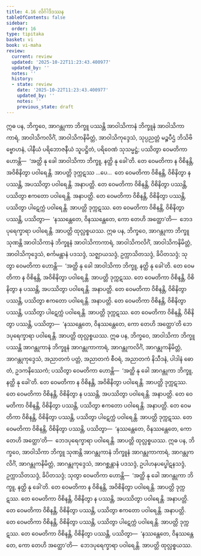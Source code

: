 ```yaml
---
title: 4.16 လိင်္ဂါဒိဒဿန
tableOfContents: false
sidebar:
  order: 16
type: tipitaka
basket: vi
book: vi-maha
review:
  current: review
  updated: '2025-10-22T11:23:43.400977'
  updated_by: ''
  notes: ''
  history:
  - state: review
    date: '2025-10-22T11:23:43.400977'
    updated_by: ''
    notes: ''
    previous_state: draft
---
```



<ReviewStatus review={frontmatter.review} showDetails={true} />

<HypothesisAnnotation frontmatter={frontmatter} />

<DynamicBreadcrumb />

<Division number="229" book="vi-maha" e="ch" v="3" p="245">

<Paragraph number="1053" book="vi-maha">
ဣဓ ပန, ဘိက္ခဝေ, အာဂန္တုကာ ဘိက္ခူ ပဿန္တိ အာဝါသိကာနံ ဘိက္ခူနံ အာဝါသိကာကာရံ, အာဝါသိကလိင်္ဂံ, အာဝါသိကနိမိတ္တံ, အာဝါသိကုဒ္ဒေသံ, သုပ္ပညတ္တံ မဉ္စပီဌံ ဘိသိဗိဗ္ဗောဟနံ, ပါနီယံ ပရိဘောဇနီယံ သူပဋ္ဌိတံ, ပရိဝေဏံ သုသမ္မဋ္ဌံ; ပဿိတွာ ဝေမတိကာ ဟောန္တိ—  ‘အတ္ထိ နု ခေါ အာဝါသိကာ ဘိက္ခူ, နတ္ထိ နု ခေါ’တိ. တေ ဝေမတိကာ န ဝိစိနန္တိ, အဝိစိနိတွာ ပဝါရေန္တိ. အာပတ္တိ ဒုက္ကဋဿ …ပေ…  တေ ဝေမတိကာ ဝိစိနန္တိ, ဝိစိနိတွာ န ပဿန္တိ, အပဿိတွာ ပဝါရေန္တိ. အနာပတ္တိ. တေ ဝေမတိကာ ဝိစိနန္တိ, ဝိစိနိတွာ ပဿန္တိ, ပဿိတွာ ဧကတော ပဝါရေန္တိ. အနာပတ္တိ. တေ ဝေမတိကာ ဝိစိနန္တိ, ဝိစိနိတွာ ပဿန္တိ, ပဿိတွာ ပါဋေက္ကံ ပဝါရေန္တိ. အာပတ္တိ ဒုက္ကဋဿ. တေ ဝေမတိကာ ဝိစိနန္တိ, ဝိစိနိတွာ ပဿန္တိ, ပဿိတွာ—  ‘နဿန္တေတေ, ဝိနဿန္တေတေ, ကော တေဟိ အတ္ထော’တိ—  ဘေဒပုရေက္ခာရာ ပဝါရေန္တိ. အာပတ္တိ ထုလ္လစ္စယဿ.
</Paragraph>

<Paragraph number="1054" book="vi-maha">
ဣဓ ပန, ဘိက္ခဝေ, အာဂန္တုကာ ဘိက္ခူ သုဏန္တိ အာဝါသိကာနံ ဘိက္ခူနံ အာဝါသိကာကာရံ, အာဝါသိကလိင်္ဂံ, အာဝါသိကနိမိတ္တံ, အာဝါသိကုဒ္ဒေသံ, စင်္ကမန္တာနံ ပဒသဒ္ဒံ, သဇ္ဈာယသဒ္ဒံ, ဥက္ကာသိတသဒ္ဒံ, ခိပိတသဒ္ဒံ; သုတွာ ဝေမတိကာ ဟောန္တိ—  ‘အတ္ထိ နု ခေါ အာဝါသိကာ ဘိက္ခူ, နတ္ထိ နု ခေါ’တိ. တေ ဝေမတိကာ န ဝိစိနန္တိ, အဝိစိနိတွာ ပဝါရေန္တိ. အာပတ္တိ ဒုက္ကဋဿ. တေ ဝေမတိကာ ဝိစိနန္တိ, ဝိစိနိတွာ န ပဿန္တိ, အပဿိတွာ ပဝါရေန္တိ. အနာပတ္တိ. တေ ဝေမတိကာ ဝိစိနန္တိ, ဝိစိနိတွာ ပဿန္တိ, ပဿိတွာ ဧကတော ပဝါရေန္တိ. အနာပတ္တိ. တေ ဝေမတိကာ ဝိစိနန္တိ, ဝိစိနိတွာ ပဿန္တိ, ပဿိတွာ ပါဋေက္ကံ ပဝါရေန္တိ. အာပတ္တိ ဒုက္ကဋဿ. တေ ဝေမတိကာ ဝိစိနန္တိ, ဝိစိနိတွာ ပဿန္တိ, ပဿိတွာ—  ‘နဿန္တေတေ, ဝိနဿန္တေတေ, ကော တေဟိ အတ္ထော’တိ ဘေဒပုရေက္ခာရာ ပဝါရေန္တိ. အာပတ္တိ ထုလ္လစ္စယဿ.
</Paragraph>

<Paragraph number="1055" book="vi-maha">
ဣဓ ပန, ဘိက္ခဝေ, အာဝါသိကာ ဘိက္ခူ ပဿန္တိ အာဂန္တုကာနံ ဘိက္ခူနံ အာဂန္တုကာကာရံ, အာဂန္တုကလိင်္ဂံ, အာဂန္တုကနိမိတ္တံ, အာဂန္တုကုဒ္ဒေသံ, အညာတကံ ပတ္တံ, အညာတကံ စီဝရံ, အညာတကံ နိသီဒနံ, ပါဒါနံ ဓောတံ, ဥဒကနိဿေကံ; ပဿိတွာ ဝေမတိကာ ဟောန္တိ—  ‘အတ္ထိ နု ခေါ အာဂန္တုကာ ဘိက္ခူ, နတ္ထိ နု ခေါ’တိ. တေ ဝေမတိကာ န ဝိစိနန္တိ, အဝိစိနိတွာ ပဝါရေန္တိ. အာပတ္တိ ဒုက္ကဋဿ. တေ ဝေမတိကာ ဝိစိနန္တိ, ဝိစိနိတွာ န ပဿန္တိ, အပဿိတွာ ပဝါရေန္တိ. အနာပတ္တိ. တေ ဝေမတိကာ ဝိစိနန္တိ, ဝိစိနိတွာ ပဿန္တိ, ပဿိတွာ ဧကတော ပဝါရေန္တိ. အနာပတ္တိ. တေ ဝေမတိကာ ဝိစိနန္တိ, ဝိစိနိတွာ ပဿန္တိ, ပဿိတွာ ပါဋေက္ကံ ပဝါရေန္တိ. အာပတ္တိ ဒုက္ကဋဿ. တေ ဝေမတိကာ ဝိစိနန္တိ, ဝိစိနိတွာ ပဿန္တိ, ပဿိတွာ—  ‘နဿန္တေတေ, ဝိနဿန္တေတေ, ကော တေဟိ အတ္ထော’တိ—  ဘေဒပုရေက္ခာရာ ပဝါရေန္တိ. အာပတ္တိ ထုလ္လစ္စယဿ.
</Paragraph>

<Paragraph number="1056" book="vi-maha">
ဣဓ ပန, ဘိက္ခဝေ, အာဝါသိကာ ဘိက္ခူ သုဏန္တိ အာဂန္တုကာနံ ဘိက္ခူနံ အာဂန္တုကာကာရံ, အာဂန္တုကလိင်္ဂံ, အာဂန္တုကနိမိတ္တံ, အာဂန္တုကုဒ္ဒေသံ, အာဂစ္ဆန္တာနံ ပဒသဒ္ဒံ, ဥပါဟနပပ္ဖေါဋနသဒ္ဒံ, ဥက္ကာသိတသဒ္ဒံ, ခိပိတသဒ္ဒံ; သုတွာ ဝေမတိကာ ဟောန္တိ—  ‘အတ္ထိ နု ခေါ အာဂန္တုကာ ဘိက္ခူ, နတ္ထိ နု ခေါ’တိ. တေ ဝေမတိကာ န ဝိစိနန္တိ, အဝိစိနိတွာ ပဝါရေန္တိ. အာပတ္တိ ဒုက္ကဋဿ. တေ ဝေမတိကာ ဝိစိနန္တိ, ဝိစိနိတွာ န ပဿန္တိ, အပဿိတွာ ပဝါရေန္တိ. အနာပတ္တိ. တေ ဝေမတိကာ ဝိစိနန္တိ, ဝိစိနိတွာ ပဿန္တိ, ပဿိတွာ ဧကတော ပဝါရေန္တိ. အနာပတ္တိ. တေ ဝေမတိကာ ဝိစိနန္တိ, ဝိစိနိတွာ ပဿန္တိ, ပဿိတွာ ပါဋေက္ကံ ပဝါရေန္တိ. အာပတ္တိ ဒုက္ကဋဿ. တေ ဝေမတိကာ ဝိစိနန္တိ, ဝိစိနိတွာ ပဿန္တိ, ပဿိတွာ—  ‘နဿန္တေတေ, ဝိနဿန္တေတေ, ကော တေဟိ အတ္ထော’တိ—  ဘေဒပုရေက္ခာရာ ပဝါရေန္တိ. အာပတ္တိ ထုလ္လစ္စယဿ.
</Paragraph>
</Division>